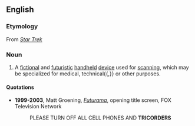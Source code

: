 ==English==

===Etymology===
From ''[[w:Star Trek|Star Trek]]''

===Noun===
{{wikipedia}}
{{en-noun}}

# A [[fictional]] and [[futuristic]] [[handheld]] [[device]] used for [[scan]]ning, which may be specialized for medical, technical{{,}} or other purposes.

====Quotations====
*'''1999-2003''', Matt Groening, ''[[w:Futurama|Futurama]]'', opening title screen, FOX Television Network
*:PLEASE TURN OFF ALL CELL PHONES AND '''TRICORDERS'''